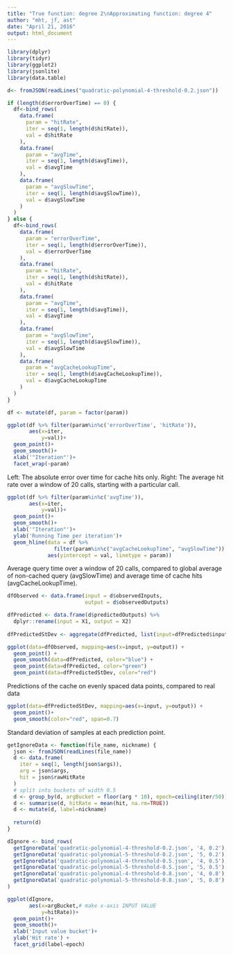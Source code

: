 ```yaml
---
title: "True function: degree 2\nApproximating function: degree 4"
author: "mht, jf, ast"
date: "April 21, 2016"
output: html_document
---
```


```r
library(dplyr)
library(tidyr)
library(ggplot2)
library(jsonlite)
library(data.table)

d<- fromJSON(readLines("quadratic-polynomial-4-threshold-0.2.json"))

if (length(d$errorOverTime) == 0) {
  df<-bind_rows(
    data.frame(
      param = "hitRate",
      iter = seq(1, length(d$hitRate)),
      val = d$hitRate
    ),
    data.frame(
      param = "avgTime",
      iter = seq(1, length(d$avgTime)),
      val = d$avgTime
    ),
    data.frame(
      param = "avgSlowTime",
      iter = seq(1, length(d$avgSlowTime)),
      val = d$avgSlowTime
    )
  )
} else {
  df<-bind_rows(
    data.frame(
      param = "errorOverTime",
      iter = seq(1, length(d$errorOverTime)),
      val = d$errorOverTime
    ),
    data.frame(
      param = "hitRate",
      iter = seq(1, length(d$hitRate)),
      val = d$hitRate
    ),
    data.frame(
      param = "avgTime",
      iter = seq(1, length(d$avgTime)),
      val = d$avgTime
    ),
    data.frame(
      param = "avgSlowTime",
      iter = seq(1, length(d$avgSlowTime)),
      val = d$avgSlowTime
    ),
    data.frame(
      param = "avgCacheLookupTime",
      iter = seq(1, length(d$avgCacheLookupTime)),
      val = d$avgCacheLookupTime
    )
  )
}

df <- mutate(df, param = factor(param))
```

```r
ggplot(df %>% filter(param%in%c('errorOverTime', 'hitRate')), 
       aes(x=iter,
           y=val))+
  geom_point()+
  geom_smooth()+
  xlab('"Iteration"')+
  facet_wrap(~param)

```

Left: The absolute error over time for cache hits only.
Right: The average hit rate over a window of 20 calls, starting with a particular call.

```r
ggplot(df %>% filter(param%in%c('avgTime')), 
       aes(x=iter,
           y=val))+
  geom_point()+
  geom_smooth()+
  xlab('"Iteration"')+
  ylab('Running Time per iteration')+
  geom_hline(data = df %>% 
               filter(param%in%c("avgCacheLookupTime", "avgSlowTime")),
             aes(yintercept = val, linetype = param))
```

Average query time over a window of 20 calls, compared to global average of non-cached query (avgSlowTime) and average time of cache hits (avgCacheLookupTime).

```r
dfObserved <- data.frame(input = d$observedInputs, 
                         output = d$observedOutputs)

dfPredicted <- data.frame(d$predictedOutputs) %>%
  dplyr::rename(input = X1, output = X2)
  
dfPredictedStDev <- aggregate(dfPredicted, list(input=dfPredicted$input), sd)

ggplot(data=dfObserved, mapping=aes(x=input, y=output)) +
  geom_point() +
  geom_smooth(data=dfPredicted, color="blue") +
  geom_point(data=dfPredicted, color="green")
  geom_point(data=dfPredictedStDev, color="red")
```

Predictions of the cache on evenly spaced data points, compared to real data

```r
ggplot(data=dfPredictedStDev, mapping=aes(x=input, y=output)) +
  geom_point()+
  geom_smooth(color="red", span=0.7)
```

Standard deviation of samples at each prediction point.


```r
getIgnoreData <- function(file_name, nickname) {
  json <- fromJSON(readLines(file_name))
  d <- data.frame(
    iter = seq(1, length(json$args)),
    arg = json$args,
    hit = json$rawHitRate
  )
  # split into buckets of width 0.5
  d <- group_by(d, argBucket = floor(arg * 10), epoch=ceiling(iter/50))
  d <- summarise(d, hitRate = mean(hit, na.rm=TRUE))
  d <- mutate(d, label=nickname)
  
  return(d)
}

dIgnore <- bind_rows(
  getIgnoreData('quadratic-polynomial-4-threshold-0.2.json', '4, 0.2'),
  getIgnoreData('quadratic-polynomial-5-threshold-0.2.json', '5, 0.2'),
  getIgnoreData('quadratic-polynomial-4-threshold-0.5.json', '4, 0.5'),
  getIgnoreData('quadratic-polynomial-5-threshold-0.5.json', '5, 0.5'),
  getIgnoreData('quadratic-polynomial-4-threshold-0.8.json', '4, 0.8'),
  getIgnoreData('quadratic-polynomial-5-threshold-0.8.json', '5, 0.8')
)

ggplot(dIgnore,
       aes(x=argBucket,# make x-axis INPUT VALUE
           y=hitRate))+
  geom_point()+
  geom_smooth()+
  xlab('Input value bucket')+
  ylab('Hit rate') +
  facet_grid(label~epoch)

```
